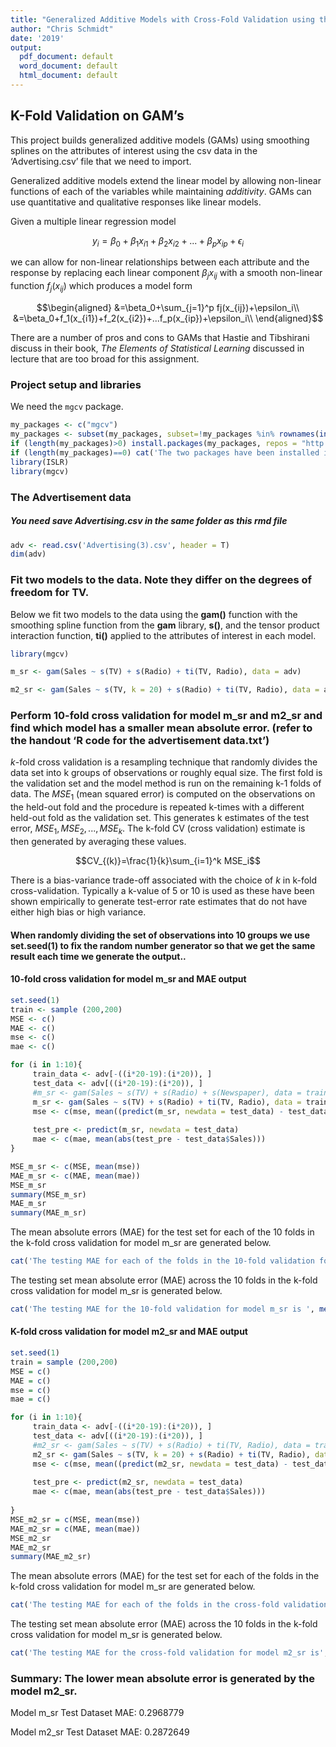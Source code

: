 ---
title: "Generalized Additive Models with Cross-Fold Validation using the Advertising Data"
author: "Chris Schmidt"
date: '2019'
output:
  pdf_document: default
  word_document: default
  html_document: default
---
   

## K-Fold Validation on GAM's

This project builds generalized additive models (GAMs) using smoothing splines on the attributes of interest using the csv data in the 'Advertising.csv' file that we need to import. 

Generalized additive models extend the linear model by allowing non-linear functions of each of the variables while maintaining *additivity*. GAMs can use quantitative and qualitative responses like linear models. 

Given a multiple linear regression model

$$y_i=\beta_0+\beta_1x_{i1}+\beta_2x_{i2}+...+\beta_px_{ip}+\epsilon_i$$

we can allow for non-linear relationships between each attribute and the response by replacing each linear component $\beta_jx_{ij}$ with a smooth non-linear function $f_j(x_{ij})$ which produces a model form

$$\begin{aligned}
&=\beta_0+\sum_{j=1}^p fj(x_{ij})+\epsilon_i\\
&=\beta_0+f_1(x_{i1})+f_2(x_{i2})+...f_p(x_{ip})+\epsilon_i\\
\end{aligned}$$

There are a number of pros and cons to GAMs that Hastie and Tibshirani discuss in their book, *The Elements of Statistical Learning* discussed in lecture that are too broad for this assignment.


### Project setup and libraries

We need the $\texttt{mgcv}$ package. 

```{r setup, include=F}

my_packages <- c("mgcv")
my_packages <- subset(my_packages, subset=!my_packages %in% rownames(installed.packages()))
if (length(my_packages)>0) install.packages(my_packages, repos = "http://cran.rstudio.com")
if (length(my_packages)==0) cat('The two packages have been installed in your computer.', '\n')
library(ISLR)
library(mgcv)
```

### The Advertisement data
##### You need save Advertising.csv in the same folder as this rmd file

```{r}
adv <- read.csv('Advertising(3).csv', header = T)
dim(adv)
```
### Fit two models to the data. Note they differ on the degrees of freedom for TV. 

Below we fit two models to the data using the **gam()** function with the smoothing spline function from the **gam** library, **s()**, and the tensor product interaction function,  **ti()** applied to the attributes of interest in each model.

```{r}
library(mgcv)

m_sr <- gam(Sales ~ s(TV) + s(Radio) + ti(TV, Radio), data = adv)

m2_sr <- gam(Sales ~ s(TV, k = 20) + s(Radio) + ti(TV, Radio), data = adv)
```


### Perform 10-fold cross validation for model m_sr and m2_sr and find which model has a smaller mean absolute error. (refer to the handout 'R code for the advertisement data.txt')

*k*-fold cross validation is a resampling technique that randomly divides the data set into k groups of observations or roughly equal size. The first fold is the validation set and the model method is run on the remaining k-1 folds of data. The $MSE_1$ (mean squared error) is computed on the observations on the held-out fold and the procedure is repeated k-times with a different held-out fold as the validation set. This generates k estimates of the test error, $MSE_1, MSE_2, ..., MSE_k$. The k-fold CV (cross validation) estimate is then generated by averaging these values.

$$CV_{(k)}=\frac{1}{k}\sum_{i=1}^k MSE_i$$

There is a bias-variance trade-off associated with the choice of *k* in k-fold cross-validation. Typically a k-value of 5 or 10 is used as these have been shown empirically to generate test-error rate estimates that do not have either high bias or high variance. 

#### When  randomly dividing the set of observations into 10 groups we use set.seed(1) to fix the random number generator so that we get the same result each time we generate the output.. 

#### 10-fold cross validation for model m_sr and MAE output

```{r}
set.seed(1)
train <- sample (200,200)
MSE <- c()
MAE <- c()
mse <- c()
mae <- c()

for (i in 1:10){
     train_data <- adv[-((i*20-19):(i*20)), ]
     test_data <- adv[((i*20-19):(i*20)), ]
     #m_sr <- gam(Sales ~ s(TV) + s(Radio) + s(Newspaper), data = train_data)
     m_sr <- gam(Sales ~ s(TV) + s(Radio) + ti(TV, Radio), data = train_data)
     mse <- c(mse, mean((predict(m_sr, newdata = test_data) - test_data$Sales)^2))
     
     test_pre <- predict(m_sr, newdata = test_data)
     mae <- c(mae, mean(abs(test_pre - test_data$Sales)))
}

MSE_m_sr <- c(MSE, mean(mse)) 
MAE_m_sr <- c(MAE, mean(mae))  
MSE_m_sr
summary(MSE_m_sr)
MAE_m_sr
summary(MAE_m_sr)
```

The mean absolute errors (MAE) for the test set for each of the 10 folds in the k-fold cross validation for model m_sr are generated below. 
```{r}
cat('The testing MAE for each of the folds in the 10-fold validation for  model m_sr are: \n',mae_m_sr = c(mae, mean(abs(test_pre - test_data$Sales))))
```

The testing set mean absolute error (MAE) across the 10 folds in the k-fold cross validation for model m_sr is generated below.
```{r}
cat('The testing MAE for the 10-fold validation for model m_sr is ', mean(MAE_m_sr), '.\n')
```
#### K-fold cross validation for model m2_sr and MAE output

```{r}
set.seed(1)
train = sample (200,200)
MSE = c()
MAE = c()
mse = c()
mae = c()

for (i in 1:10){
     train_data <- adv[-((i*20-19):(i*20)), ]
     test_data <- adv[((i*20-19):(i*20)), ]
     #m2_sr <- gam(Sales ~ s(TV) + s(Radio) + ti(TV, Radio), data = train_data)
     m2_sr <- gam(Sales ~ s(TV, k = 20) + s(Radio) + ti(TV, Radio), data = train_data)
     mse <- c(mse, mean((predict(m2_sr, newdata = test_data) - test_data$Sales)^2))
     
     test_pre <- predict(m2_sr, newdata = test_data)
     mae <- c(mae, mean(abs(test_pre - test_data$Sales)))
     
}
MSE_m2_sr = c(MSE, mean(mse))
MAE_m2_sr = c(MAE, mean(mae))
MSE_m2_sr
MAE_m2_sr
summary(MAE_m2_sr)
```

The mean absolute errors (MAE) for the test set for each of the folds in the k-fold cross validation for model m_sr are generated below. 

```{r}
cat('The testing MAE for each of the folds in the cross-fold validation for model m2_sr are: \n',mae_m2_sr = c(mae, mean(abs(test_pre - test_data$Sales))), '.\n')
```

The testing set mean absolute error (MAE) across the 10 folds in the k-fold cross validation for model m_sr is generated below.
```{r}
cat('The testing MAE for the cross-fold validation for model m2_sr is', mean(MAE_m2_sr), '.\n')
```

### Summary: The lower mean absolute error is generated by the model m2_sr. 

Model m_sr Test Dataset MAE:  0.2968779 

Model m2_sr Test Dataset MAE: 0.2872649

